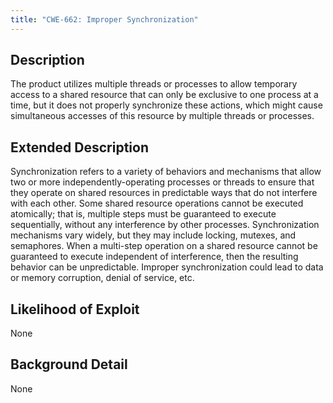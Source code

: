 ```yaml
---
title: "CWE-662: Improper Synchronization"
---
```


## Description
The product utilizes multiple threads or processes to allow temporary access to a shared resource that can only be exclusive to one process at a time, but it does not properly synchronize these actions, which might cause simultaneous accesses of this resource by multiple threads or processes.

## Extended Description

Synchronization refers to a variety of behaviors and mechanisms that allow two or more independently-operating processes or threads to ensure that they operate on shared resources in predictable ways that do not interfere with each other.  Some shared resource operations cannot be executed atomically; that is, multiple steps must be guaranteed to execute sequentially, without any interference by other processes.  Synchronization mechanisms vary widely, but they may include locking, mutexes, and semaphores.  When a multi-step operation on a shared resource cannot be guaranteed to execute independent of interference, then the resulting behavior can be unpredictable. Improper synchronization could lead to data or memory corruption, denial of service, etc.


## Likelihood of Exploit
None

## Background Detail
None
        